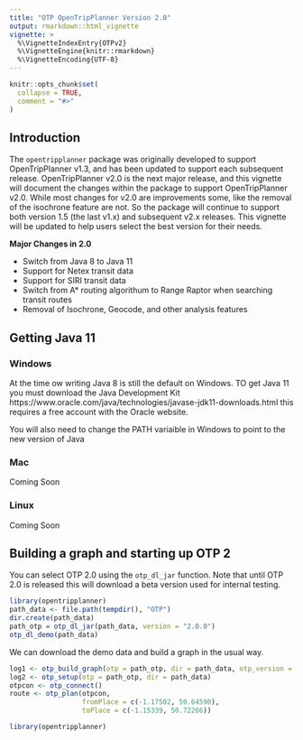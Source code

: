 ```yaml
---
title: "OTP OpenTripPlanner Version 2.0"
output: rmarkdown::html_vignette
vignette: >
  %\VignetteIndexEntry{OTPv2}
  %\VignetteEngine{knitr::rmarkdown}
  %\VignetteEncoding{UTF-8}
---
```


```r
knitr::opts_chunk$set(
  collapse = TRUE,
  comment = "#>"
)
```

## Introduction

The `opentripplanner` package was originally developed to support OpenTripPlanner v1.3, and has been updated to support each subsequent release. OpenTripPlanner v2.0 is the next major release, and this vignette will document the changes within the package to support OpenTripPlanner v2.0. While most changes for v2.0 are improvements some, like the removal of the isochrone feature are not. So the package will continue to support both version 1.5 (the last v1.x) and subsequent v2.x releases. This vignette will be updated to help users select the best version for their needs.

**Major Changes in 2.0**

* Switch from Java 8 to Java 11
* Support for Netex transit data
* Support for SIRI transit data
* Switch from A* routing algorithum to Range Raptor when searching transit routes
* Removal of Isochrone, Geocode, and other analysis features

## Getting Java 11

### Windows

At the time ow writing Java 8 is still the default on Windows. TO get Java 11 you must download the Java Development Kit https://www.oracle.com/java/technologies/javase-jdk11-downloads.html this requires a free account with the Oracle website.

You will also need to change the PATH variaible in Windows to point to the new version of Java

### Mac

Coming Soon

### Linux

Coming Soon

## Building a graph and starting up OTP 2

You can select OTP 2.0 using the `otp_dl_jar` function. Note that until OTP 2.0 is released this will download a beta version used for internal testing.

```r
library(opentripplanner)
path_data <- file.path(tempdir(), "OTP")
dir.create(path_data)
path_otp = otp_dl_jar(path_data, version = "2.0.0")
otp_dl_demo(path_data)
```
We can download the demo data and build a graph in the usual way.

```r

log1 <- otp_build_graph(otp = path_otp, dir = path_data, otp_version = 2, flag64bit = FALSE)
log2 <- otp_setup(otp = path_otp, dir = path_data)
otpcon <- otp_connect()
route <- otp_plan(otpcon, 
                  fromPlace = c(-1.17502, 50.64590), 
                  toPlace = c(-1.15339, 50.72266))
```


```r
library(opentripplanner)
```
